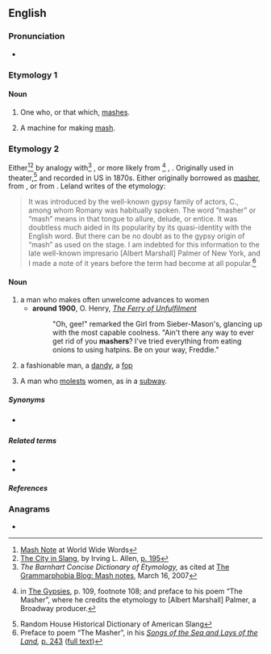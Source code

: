 ==English==

===Pronunciation===
* {{rhymes|æʃə(r)|lang=en}}

===Etymology 1===
{{suffix|mash|er|lang=en}}

====Noun====
{{en-noun}}

# One who, or that which, [[mash]]es.
# {{lb|en|brewing}} A machine for making [[mash]].

===Etymology 2===
Either<ref>[http://www.worldwidewords.org/qa/qa-mas1.htm Mash Note] at World Wide Words</ref><ref>[http://books.google.com/books?id=j41z0yeKbeIC&pg=PA195&dq=masher The City in Slang], by Irving L. Allen, [http://books.google.com/books?id=j41z0yeKbeIC&pg=PA195&dq=masher p. 195]</ref> by analogy with<ref>''The Barnhart Concise Dictionary of Etymology,'' as cited at [http://www.grammarphobia.com/blog/2007/03/mash-notes.html The Grammarphobia Blog: Mash notes], March 16, 2007</ref> {{m|en||masher|one who presses, softens}}, or more likely from {{etyl|rom|en}}<ref>{{w|Charles Godfrey Leland}} in [http://www.gutenberg.org/etext/22939 The Gypsies], p. 109, footnote 108; and preface to his poem “The Masher”, where he credits the etymology to [Albert Marshall] Palmer, a Broadway producer.</ref> {{m|rom|masha||a fascinator, an enticer}}, {{m|rom|mashdva||fascination, enticement}}. Originally used in theater,<ref>Random House Historical Dictionary of American Slang</ref> and recorded in US in 1870s.
Either originally borrowed as [[masher]], from {{m|en|masha}}, or from {{suffix|mash|er|lang=en}}. Leland writes of the etymology:
<blockquote>It was introduced by the well-known gypsy family of actors, C., among whom Romany was habitually spoken. The word “masher” or “mash” means in that tongue to allure, delude, or entice. It was doubtless much aided in its popularity by its quasi-identity with the English word. But there can be no doubt as to the gypsy origin of “mash” as used on the stage. I am indebted for this information to the late well-known impresario [Albert Marshall] Palmer of New York, and I made a note of it years before the term had become at all popular.<ref>Preface to poem “The Masher”, in his ''[http://books.google.com/books?id=B2GmNo96450C Songs of the Sea and Lays of the Land],'' [http://books.google.com/books?id=B2GmNo96450C&printsec=frontcover#PPA243,M1 p. 243] ([http://www.archive.org/stream/songsofthesea00lelarich/songsofthesea00lelarich_djvu.txt full text])</ref></blockquote>

====Noun====
{{en-noun}}

# a man who makes often unwelcome advances to women
#* '''around 1900''', O. Henry, ''[[s:The Ferry of Unfulfilment|The Ferry of Unfulfilment]]''
#*: "Oh, gee!" remarked the Girl from Sieber-Mason's, glancing up with the most capable coolness. "Ain't there any way to ever get rid of you '''mashers'''? I've tried everything from eating onions to using hatpins. Be on your way, Freddie."
# a fashionable man, a [[dandy]], a [[fop]]
# {{lb|en|rare}} A man who [[molest]]s women, as in a [[subway]].

=====Synonyms=====
* {{sense|dandy, fop}} {{l|en|dude}}

=====Related terms=====
* {{l|en|mash}}
* {{l|en|mash note}}

=====References=====
<references/>

===Anagrams===
* {{anagrams|en|Hamres|Mahers|Maresh|Mehras|Ramesh|harems|shamer|shmear}}